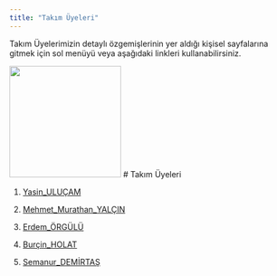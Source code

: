```yaml
---
title: "Takım Üyeleri"
---
```


Takım Üyelerimizin detaylı özgemişlerinin yer aldığı kişisel sayfalarına gitmek için sol menüyü veya aşağıdaki linkleri kullanabilirsiniz.

![](/images/hacettepe_logo.jpg){fig-align="center" width="197"}
# Takım Üyeleri

1.  [Yasin_ULUÇAM](/takim/yasinulucam.qmd)

2.  [Mehmet_Murathan_YALÇIN](/takim/mmuratyalcin.qmd)

3.  [Erdem_ÖRGÜLÜ](/takim/erdemorgulu.qmd)

4.  [Burçin_HOLAT](/takim/burcinholat.qmd)

5.  [Semanur_DEMİRTAŞ](/takim/semanurdemirtas.qmd)
